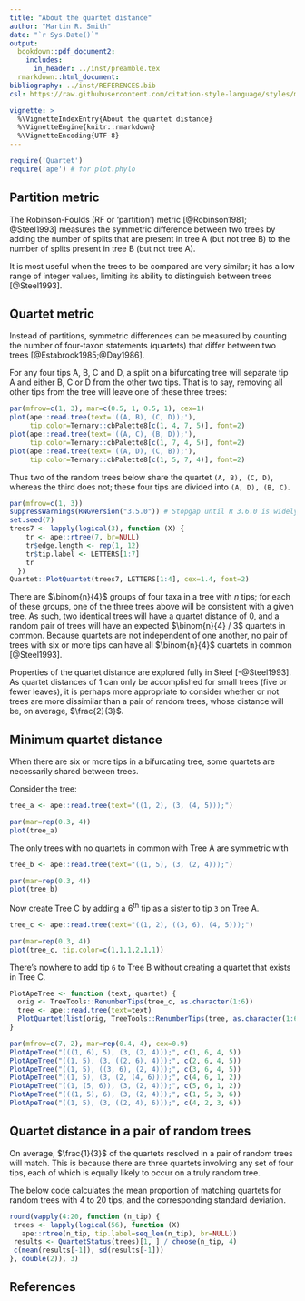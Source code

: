 ```yaml
---
title: "About the quartet distance"
author: "Martin R. Smith"
date: "`r Sys.Date()`"
output: 
  bookdown::pdf_document2:
    includes:
      in_header: ../inst/preamble.tex
  rmarkdown::html_document:
bibliography: ../inst/REFERENCES.bib
csl: https://raw.githubusercontent.com/citation-style-language/styles/master/apa-old-doi-prefix.csl

vignette: >
  %\VignetteIndexEntry{About the quartet distance}
  %\VignetteEngine{knitr::rmarkdown}
  %\VignetteEncoding{UTF-8}
---
```


```r
require('Quartet')
require('ape') # for plot.phylo
```


## Partition metric

The Robinson-Foulds (RF or 'partition') metric [@Robinson1981; @Steel1993]
measures the symmetric difference between two trees by adding
the number of splits that are present in tree A (but not tree B)
to the number of splits present in tree B (but not tree A).  

It is most useful when the trees to be compared are very similar; it has
a low range of integer values, limiting its ability to distinguish between
trees [@Steel1993].

## Quartet metric
Instead of partitions, symmetric differences can be measured by counting the 
number of four-taxon statements (quartets) that differ between two trees
[@Estabrook1985;@Day1986].

For any four tips A, B, C and D, a split on a bifurcating tree will separate
tip A and either B, C or D from the other two tips.  That is to say, removing
all other tips from the tree will leave one of these three trees:

```R
par(mfrow=c(1, 3), mar=c(0.5, 1, 0.5, 1), cex=1)
plot(ape::read.tree(text='((A, B), (C, D));'),
     tip.color=Ternary::cbPalette8[c(1, 4, 7, 5)], font=2)
plot(ape::read.tree(text='((A, C), (B, D));'),
     tip.color=Ternary::cbPalette8[c(1, 7, 4, 5)], font=2)
plot(ape::read.tree(text='((A, D), (C, B));'), 
     tip.color=Ternary::cbPalette8[c(1, 5, 7, 4)], font=2)
```

Thus two of the random trees below share the quartet `(A, B), (C, D)`, whereas 
the third does not; these four tips are divided into `(A, D), (B, C)`.

```R
par(mfrow=c(1, 3))
suppressWarnings(RNGversion("3.5.0")) # Stopgap until R 3.6.0 is widely available 
set.seed(7)
trees7 <- lapply(logical(3), function (X) {
    tr <- ape::rtree(7, br=NULL)
    tr$edge.length <- rep(1, 12)
    tr$tip.label <- LETTERS[1:7]
    tr
  })
Quartet::PlotQuartet(trees7, LETTERS[1:4], cex=1.4, font=2)
```

There are $\binom{n}{4}$ groups of four taxa in a tree with $n$ tips;
for each of these groups, one of the three trees above will be consistent with
a given tree.  As such, two identical trees will have a quartet distance of
0, and a random pair of trees will have an expected $\binom{n}{4} / 3$
quartets in common. Because quartets are not independent of one another,
no pair of trees with six or more tips can have all $\binom{n}{4}$ quartets in
common [@Steel1993].

Properties of the quartet distance are explored fully in Steel [-@Steel1993].  
As quartet distances of 1 can only be accomplished for small trees (five or fewer
leaves), it is perhaps more appropriate to consider whether or not trees are more
dissimilar than a pair of random trees, whose distance will be, on average, 
$\frac{2}{3}$.

## Minimum quartet distance

When there are six or more tips in a bifurcating tree, some quartets are necessarily shared between trees.

Consider the tree:
```r
tree_a <- ape::read.tree(text="((1, 2), (3, (4, 5)));")
```
```r
par(mar=rep(0.3, 4))
plot(tree_a)
```

The only trees with no quartets in common with Tree A are symmetric with  

```r
tree_b <- ape::read.tree(text="((1, 5), (3, (2, 4)));")
```
```r
par(mar=rep(0.3, 4))
plot(tree_b)
```

Now create Tree C by adding a 6<sup>th</sup> tip as a sister to tip `3` on Tree A.

```r
tree_c <- ape::read.tree(text="((1, 2), ((3, 6), (4, 5)));")
```
```r
par(mar=rep(0.3, 4))
plot(tree_c, tip.color=c(1,1,1,2,1,1))
```

There's nowhere to add tip `6` to Tree B without creating a quartet that 
exists in Tree C.

```r
PlotApeTree <- function (text, quartet) {
  orig <- TreeTools::RenumberTips(tree_c, as.character(1:6))
  tree <- ape::read.tree(text=text)
  PlotQuartet(list(orig, TreeTools::RenumberTips(tree, as.character(1:6))), quartet, overwritePar=FALSE, cex=0.9)
}

par(mfrow=c(7, 2), mar=rep(0.4, 4), cex=0.9)
PlotApeTree("(((1, 6), 5), (3, (2, 4)));", c(1, 6, 4, 5))
PlotApeTree("((1, 5), (3, ((2, 6), 4)));", c(2, 6, 4, 5))
PlotApeTree("((1, 5), ((3, 6), (2, 4)));", c(3, 6, 4, 5))
PlotApeTree("((1, 5), (3, (2, (4, 6))));", c(4, 6, 1, 2))
PlotApeTree("((1, (5, 6)), (3, (2, 4)));", c(5, 6, 1, 2))
PlotApeTree("(((1, 5), 6), (3, (2, 4)));", c(1, 5, 3, 6))
PlotApeTree("((1, 5), (3, ((2, 4), 6)));", c(4, 2, 3, 6))
```


## Quartet distance in a pair of random trees

On average, $\frac{1}{3}$ of the quartets resolved in a pair of random trees will match. This is because there are
three quartets involving any set of four tips, each of which is equally likely to 
occur on a truly random tree.

The below code calculates the mean proportion of matching quartets for random 
trees with 4 to 20 tips, and the corresponding standard deviation.

```r
round(vapply(4:20, function (n_tip) {
 trees <- lapply(logical(56), function (X) 
   ape::rtree(n_tip, tip.label=seq_len(n_tip), br=NULL))
 results <- QuartetStatus(trees)[1, ] / choose(n_tip, 4)
 c(mean(results[-1]), sd(results[-1]))
}, double(2)), 3)
```

## References
